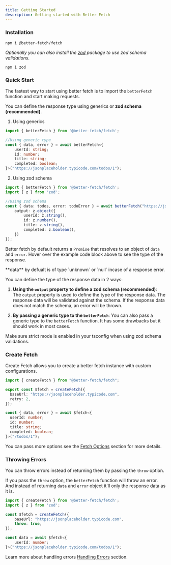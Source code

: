 ```yaml
---
title: Getting Started
description: Getting started with Better Fetch
---
```


### Installation


```package-install
npm i @better-fetch/fetch
```

*Optionally you can also install the [zod](https://www.npmjs.com/package/zod) package to use zod schema validations.*

```package-install
npm i zod
```

### Quick Start

The fastest way to start using better fetch is to import the `betterFetch` function and start making requests.

You can define the response type using generics or **zod schema (recommended)**.

1. Using generics

```ts twoslash title="with-generics.ts"
import { betterFetch } from '@better-fetch/fetch';

//Using generic type
const { data, error } = await betterFetch<{
    userId: string;
    id: number;
    title: string;
    completed: boolean;
}>("https://jsonplaceholder.typicode.com/todos/1");
```

2. Using zod schema

```ts twoslash title="with-zod.ts"
import { betterFetch } from '@better-fetch/fetch';
import { z } from 'zod';

//Using zod schema
const { data: todos, error: todoError } = await betterFetch("https://jsonplaceholder.typicodei.com/todos/1", {
    output: z.object({
        userId: z.string(),
        id: z.number(),
        title: z.string(),
        completed: z.boolean(),
    })  
});
```

Better fetch by default returns a `Promise` that resolves to an object of `data` and `error`. Hover over the example code block above to see the type of the response.

<Callout type="info">
    **data** by defualt is of type `unknown` or `null` incase of a response error.
</Callout>

You can define the type of the response data in 2 ways:

1. **Using the `output` property to define a zod schema (recommended)**: The `output` property is used to define the type of the response data. The response data will be validated against the schema. If the response data does not match the schema, an error will be thrown.

2. **By passing a generic type to the `betterFetch`**: You can also pass a generic type to the `betterFetch` function. It has some drawbacks but it should work in most cases.

<Callout type="info"> 
  Make sure strict mode is enabled in your tsconfig when using zod schema validations.
</Callout>

### Create Fetch

Create Fetch allows you to create a better fetch instance with custom configurations.

```ts twoslash title="fetch.ts"
import { createFetch } from "@better-fetch/fetch";

export const $fetch = createFetch({
  baseUrl: "https://jsonplaceholder.typicode.com",
  retry: 2,
});

const { data, error } = await $fetch<{
  userId: number;
  id: number;
  title: string;
  completed: boolean;
}>("/todos/1");
```
You can pass more options see the [Fetch Options](/docs/fetch-options) section for more details.

### Throwing Errors

You can throw errors instead of returning them by passing the `throw` option.

If you pass the `throw` option, the `betterFetch` function will throw an error. And instead of returning `data` and `error` object it'll only the response data as it is.

```ts twoslash title="fetch.ts"
import { createFetch } from '@better-fetch/fetch';
import { z } from 'zod';

const $fetch = createFetch({
    baseUrl: "https://jsonplaceholder.typicode.com",
    throw: true,
});

const data = await $fetch<{
    userId: number;
}>("https://jsonplaceholder.typicode.com/todos/1");
```
Learn more about handling errors [Handling Errors](/docs/handling-errors) section.

